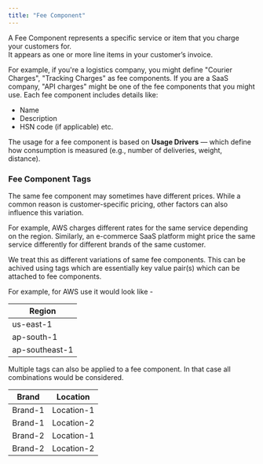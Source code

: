 ```yaml
---
title: "Fee Component"
---
```


A Fee Component represents a specific service or item that you charge your customers for.\
It appears as one or more line items in your customer’s invoice.

For example, if you're a logistics company, you might define "Courier Charges", "Tracking Charges" as fee components. If you are a SaaS company, "API charges" might be one of the fee components that you might use. Each fee component includes details like:

- Name
- Description
- HSN code (if applicable) etc.

The usage for a fee component is based on **Usage Drivers** — which define how consumption is measured (e.g., number of deliveries, weight, distance).

### **Fee Component Tags**

The same fee component may sometimes have different prices. While a common reason is customer-specific pricing, other factors can also influence this variation.

For example, AWS charges different rates for the same service depending on the region. Similarly, an e-commerce SaaS platform might price the same service differently for different brands of the same customer.

We treat this as different variations of same fee components. This can be achived using tags which are essentially key value pair(s) which can be attached to fee components.

For example, for AWS use it would look like - 

| Region         |
| -------------- |
| us-east-1      |
| ap-south-1     |
| ap-southeast-1 |

Multiple tags can also be applied to a fee component. In that case all combinations would be considered.

| Brand   | Location   |
| ------- | ---------- |
| Brand-1 | Location-1 |
| Brand-1 | Location-2 |
| Brand-2 | Location-1 |
| Brand-2 | Location-2 |